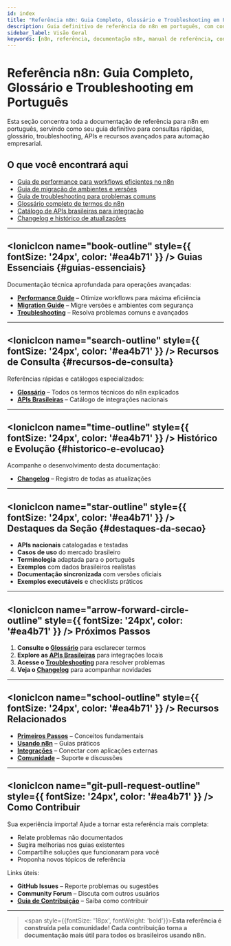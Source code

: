 ---
id: index
title: "Referência n8n: Guia Completo, Glossário e Troubleshooting em Português"
description: Guia definitivo de referência do n8n em português, com consultas rápidas, glossário, troubleshooting, APIs e recursos avançados para automação.
sidebar_label: Visão Geral
keywords: [n8n, referência, documentação n8n, manual de referência, consultas rápidas, glossário n8n, troubleshooting, APIs, performance, guia oficial]
---


# Referência n8n: Guia Completo, Glossário e Troubleshooting em Português

Esta seção concentra toda a documentação de referência para n8n em português, servindo como seu guia definitivo para consultas rápidas, glossário, troubleshooting, APIs e recursos avançados para automação empresarial.

## O que você encontrará aqui

- [Guia de performance para workflows eficientes no n8n](guias/performance-guide)
- [Guia de migração de ambientes e versões](guias/migration-guide)
- [Guia de troubleshooting para problemas comuns](guias/troubleshooting)
- [Glossário completo de termos do n8n](recursos/glossario)
- [Catálogo de APIs brasileiras para integração](recursos/apis-brasileiras)
- [Changelog e histórico de atualizações](historico/changelog)

---

## <IonicIcon name="book-outline" style={{ fontSize: '24px', color: '#ea4b71' }} /> Guias Essenciais {#guias-essenciais}

Documentação técnica aprofundada para operações avançadas:

- **[Performance Guide](guias/performance-guide)** – Otimize workflows para máxima eficiência
- **[Migration Guide](guias/migration-guide)** – Migre versões e ambientes com segurança
- **[Troubleshooting](guias/troubleshooting)** – Resolva problemas comuns e avançados

---

## <IonicIcon name="search-outline" style={{ fontSize: '24px', color: '#ea4b71' }} /> Recursos de Consulta {#recursos-de-consulta}

Referências rápidas e catálogos especializados:

- **[Glossário](recursos/glossario)** – Todos os termos técnicos do n8n explicados
- **[APIs Brasileiras](recursos/apis-brasileiras)** – Catálogo de integrações nacionais

---

## <IonicIcon name="time-outline" style={{ fontSize: '24px', color: '#ea4b71' }} /> Histórico e Evolução {#historico-e-evolucao}

Acompanhe o desenvolvimento desta documentação:

- **[Changelog](historico/changelog)** – Registro de todas as atualizações

---

## <IonicIcon name="star-outline" style={{ fontSize: '24px', color: '#ea4b71' }} /> Destaques da Seção {#destaques-da-secao}

- **APIs nacionais** catalogadas e testadas
- **Casos de uso** do mercado brasileiro
- **Terminologia** adaptada para o português
- **Exemplos** com dados brasileiros realistas
- **Documentação sincronizada** com versões oficiais
- **Exemplos executáveis** e checklists práticos

---

## <IonicIcon name="arrow-forward-circle-outline" style={{ fontSize: '24px', color: '#ea4b71' }} /> Próximos Passos

1. **Consulte o [Glossário](recursos/glossario)** para esclarecer termos
2. **Explore as [APIs Brasileiras](recursos/apis-brasileiras)** para integrações locais
3. **Acesse o [Troubleshooting](guias/troubleshooting)** para resolver problemas
4. **Veja o [Changelog](historico/changelog)** para acompanhar novidades

---

## <IonicIcon name="school-outline" style={{ fontSize: '24px', color: '#ea4b71' }} /> Recursos Relacionados

- **[Primeiros Passos](../primeiros-passos/guia-instalacao)** – Conceitos fundamentais
- **[Usando n8n](../usando-n8n)** – Guias práticos
- **[Integrações](../integracoes)** – Conectar com aplicações externas
- **[Comunidade](../comunidade)** – Suporte e discussões

---

## <IonicIcon name="git-pull-request-outline" style={{ fontSize: '24px', color: '#ea4b71' }} /> Como Contribuir

Sua experiência importa! Ajude a tornar esta referência mais completa:

- Relate problemas não documentados
- Sugira melhorias nos guias existentes
- Compartilhe soluções que funcionaram para você
- Proponha novos tópicos de referência

Links úteis:
- **GitHub Issues** – Reporte problemas ou sugestões
- **Community Forum** – Discuta com outros usuários
- **[Guia de Contribuição](../contribuir/)** – Saiba como contribuir

---

> <span style={{fontSize: '18px', fontWeight: 'bold'}}>**Esta referência é construída pela comunidade! Cada contribuição torna a documentação mais útil para todos os brasileiros usando n8n.**</span>

